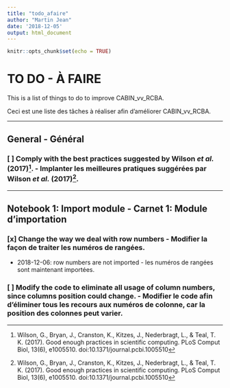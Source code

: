 ---
title: "todo_afaire"
author: "Martin Jean"
date: '2018-12-05'
output: html_document
---

```{r setup, include=FALSE}
knitr::opts_chunk$set(echo = TRUE)
```

# TO DO - À FAIRE

This is a list of things to do to improve CABIN_vv_RCBA.

Ceci est une liste des tâches à réaliser afin d'améliorer CABIN_vv_RCBA.

***


## General - Général

### [ ] Comply with the best practices suggested by Wilson *et al.* (2017)[^1]. - Implanter les meilleures pratiques suggérées par Wilson *et al.* (2017)[^1].


[^1]: Wilson, G., Bryan, J., Cranston, K., Kitzes, J., Nederbragt, L., & Teal, T. K. (2017). Good enough practices in scientific computing. PLoS Comput Biol, 13(6), e1005510. doi:10.1371/journal.pcbi.1005510




***

## Notebook 1: Import module - Carnet 1: Module d'importation

### [x] Change the way we deal with row numbers - Modifier la façon de traiter les numéros de rangées.

- 2018-12-06: row numbers are not imported - les numéros de rangées sont maintenant importées.

### [ ] Modify the code to eliminate all usage of column numbers, since columns position could change. - Modifier le code afin d'éliminer tous les recours aux numéros de colonne, car la position des colonnes peut varier.